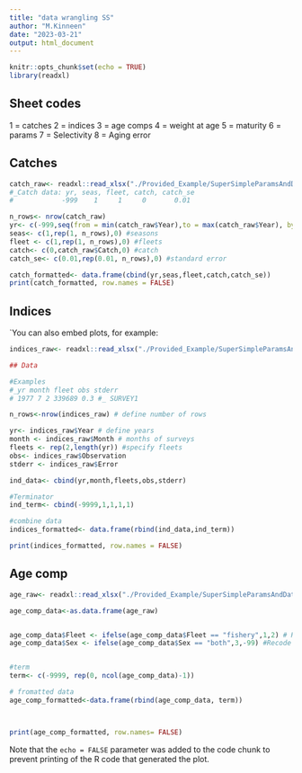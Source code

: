 ```yaml
---
title: "data wrangling SS"
author: "M.Kinneen"
date: "2023-03-21"
output: html_document
---
```


```r
knitr::opts_chunk$set(echo = TRUE)
library(readxl)
```

## Sheet codes
1 = catches
2 = indices
3 = age comps
4 = weight at age 
5 = maturity
6 = params
7 = Selectivity 
8 = Aging error

## Catches


```r
catch_raw<- readxl::read_xlsx("./Provided_Example/SuperSimpleParamsAndData.xlsx", sheet = 1)
#_Catch data: yr, seas, fleet, catch, catch_se
#            -999    1     1     0       0.01

n_rows<- nrow(catch_raw)
yr<- c(-999,seq(from = min(catch_raw$Year),to = max(catch_raw$Year), by = 1), -9999) # add years
seas<- c(1,rep(1, n_rows),0) #seasons
fleet <- c(1,rep(1, n_rows),0) #fleets
catch<- c(0,catch_raw$Catch,0) #catch
catch_se<- c(0.01,rep(0.01, n_rows),0) #standard error

catch_formatted<- data.frame(cbind(yr,seas,fleet,catch,catch_se))
print(catch_formatted, row.names = FALSE)
```

## Indices

`You can also embed plots, for example:
```r

indices_raw<- readxl::read_xlsx("./Provided_Example/SuperSimpleParamsAndData.xlsx", sheet = 2)

## Data

#Examples
#_yr month fleet obs stderr
# 1977 7 2 339689 0.3 #_ SURVEY1

n_rows<-nrow(indices_raw) # define number of rows

yr<- indices_raw$Year # define years
month <- indices_raw$Month # months of surveys
fleets <- rep(2,length(yr)) #specify fleets
obs<- indices_raw$Observation
stderr <- indices_raw$Error

ind_data<- cbind(yr,month,fleets,obs,stderr)

#Terminator
ind_term<- cbind(-9999,1,1,1,1)

#combine data
indices_formatted<- data.frame(rbind(ind_data,ind_term))

print(indices_formatted, row.names = FALSE)
```

## Age comp

```r

age_raw<- readxl::read_xlsx("./Provided_Example/SuperSimpleParamsAndData.xlsx", sheet = 3)

age_comp_data<-as.data.frame(age_raw)


age_comp_data$Fleet <- ifelse(age_comp_data$Fleet == "fishery",1,2) # Recode fleet
age_comp_data$Sex <- ifelse(age_comp_data$Sex == "both",3,-99) #Recode sex


#term
term<- c(-9999, rep(0, ncol(age_comp_data)-1))

# fromatted data
age_comp_formatted<-data.frame(rbind(age_comp_data, term))



print(age_comp_formatted, row.names= FALSE)

```

Note that the `echo = FALSE` parameter was added to the code chunk to prevent printing of the R code that generated the plot.
